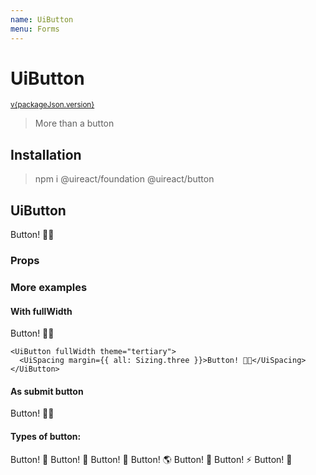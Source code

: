 ```yaml
---
name: UiButton
menu: Forms
---
```




# UiButton

<sup>
  <a href="https://github.com/inavac182/ui-react/blob/main/packages/button/" target="_blank">
    v{packageJson.version}
  </a>
</sup>

> More than a button

## Installation

> npm i @uireact/foundation @uireact/button

## UiButton

<Playground>
  <UiButton>
    <UiSpacing margin={{ all: Sizing.three }}>Button! 💅🏾</UiSpacing>
  </UiButton>
</Playground>

### Props

<Props of={UiButton} />

### More examples

#### With fullWidth

<Playground>
  <UiGrid cols={2} rows={1} colsGap={20} justifyItems="center">
    <UiButton fullWidth>
      <UiSpacing margin={{ all: Sizing.three }}>Button! 💅🏾</UiSpacing>
    </UiButton>

    <UiButton fullWidth theme="tertiary">
      <UiSpacing margin={{ all: Sizing.three }}>Button! 💅🏾</UiSpacing>
    </UiButton>

  </UiGrid>
</Playground>

#### As submit button

<Playground>
  <form>
    <UiButton theme="secondary" type="submit">
      Button! 💅🏾
    </UiButton>
  </form>
</Playground>

#### Types of button:

<Playground>
  <UiGrid cols={{ small: 1, medium: 5, large: 7, xlarge: 7 }} colsGap={5} rowsGap={5} justifyItems="center">
    <UiButton fullWidth>
      <UiSpacing margin={{ all: Sizing.three }}>Button! 🐬</UiSpacing>
    </UiButton>
    <UiButton fullWidth theme="secondary">
      <UiSpacing margin={{ all: Sizing.three }}>Button! 🐉</UiSpacing>
    </UiButton>
    <UiButton fullWidth theme="tertiary">
      <UiSpacing margin={{ all: Sizing.three }}>Button! 🌹</UiSpacing>
    </UiButton>
    <UiButton fullWidth theme="positive">
      <UiSpacing margin={{ all: Sizing.three }}>Button! 🌎</UiSpacing>
    </UiButton>
    <UiButton fullWidth theme="negative">
      <UiSpacing margin={{ all: Sizing.three }}>Button! 🌈</UiSpacing>
    </UiButton>
    <UiButton fullWidth theme="error">
      <UiSpacing margin={{ all: Sizing.three }}>Button! ⚡️</UiSpacing>
    </UiButton>
    <UiButton fullWidth theme="warning">
      <UiSpacing margin={{ all: Sizing.three }}>Button! 🌋</UiSpacing>
    </UiButton>
  </UiGrid>
</Playground>
